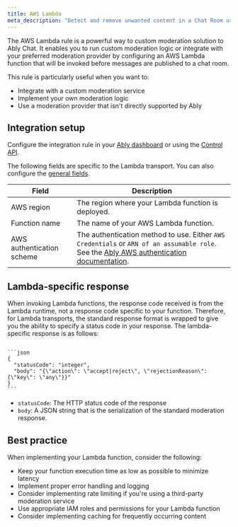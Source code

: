 ```yaml
---
title: AWS Lambda
meta_description: "Detect and remove unwanted content in a Chat Room using AWS Lambda."
---
```


The AWS Lambda rule is a powerful way to custom moderation solution to Ably Chat. It enables you to run custom moderation logic or integrate with your preferred moderation provider by configuring an AWS Lambda function that will be invoked before messages are published to a chat room.

This rule is particularly useful when you want to:

* Integrate with a custom moderation service
* Implement your own moderation logic
* Use a moderation provider that isn't directly supported by Ably

## Integration setup <a id="setup"/>

Configure the integration rule in your [Ably dashboard](https://ably.com/accounts/any/apps/any/integrations) or using the [Control API](/docs/account/control-api).

The following fields are specific to the Lambda transport. You can also configure the [general fields](/docs/chat/moderation/custom#configuration).

| Field | Description |
| ----- | ----------- |
| AWS region | The region where your Lambda function is deployed. |
| Function name | The name of your AWS Lambda function. |
| AWS authentication scheme | The authentication method to use. Either `AWS Credentials` or `ARN of an assumable role`. See the [Ably AWS authentication documentation](docs/integrations/webhooks/lambda#aws-authentication). |


## Lambda-specific response <a id="lambda-response"/>

When invoking Lambda functions, the response code received is from the Lambda runtime, not a response code specific to your function. Therefore, for Lambda transports, the standard response format is wrapped to give you the ability to specify a status code in your response. The lambda-specific response is as follows:

<Code>
```json
{
  "statusCode": "integer",
  "body": "{\"action\": \"accept|reject\", \"rejectionReason\": {\"key\": \"any\"}}"
}
```
</Code>

* `statusCode`: The HTTP status code of the response
* `body`: A JSON string that is the serialization of the standard moderation response.

## Best practice <a id="best-practice"/>

When implementing your Lambda function, consider the following:

* Keep your function execution time as low as possible to minimize latency
* Implement proper error handling and logging
* Consider implementing rate limiting if you're using a third-party moderation service
* Use appropriate IAM roles and permissions for your Lambda function
* Consider implementing caching for frequently occurring content
